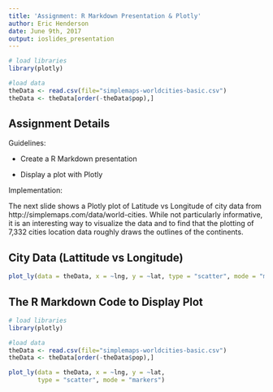 ```yaml
---
title: 'Assignment: R Markdown Presentation & Plotly'
author: Eric Henderson
date: June 9th, 2017
output: ioslides_presentation
---
```



```r
# load libraries
library(plotly)

#load data
theData <- read.csv(file="simplemaps-worldcities-basic.csv")
theData <- theData[order(-theData$pop),]
```

## Assignment Details

Guidelines:

- Create a R Markdown presentation

- Display a plot with Plotly

Implementation:

The next slide shows a Plotly plot of Latitude vs Longitude of city data from http://simplemaps.com/data/world-cities. While not particularly informative, it is an interesting way to visualize the data and to find that the plotting of 7,332 cities location data roughly draws the outlines of the continents.

## City Data (Lattitude vs Longitude)

```r
plot_ly(data = theData, x = ~lng, y = ~lat, type = "scatter", mode = "markers")
```

## The R Markdown Code to Display Plot

```r
# load libraries
library(plotly)

#load data
theData <- read.csv(file="simplemaps-worldcities-basic.csv")
theData <- theData[order(-theData$pop),]

plot_ly(data = theData, x = ~lng, y = ~lat,
        type = "scatter", mode = "markers")
```
